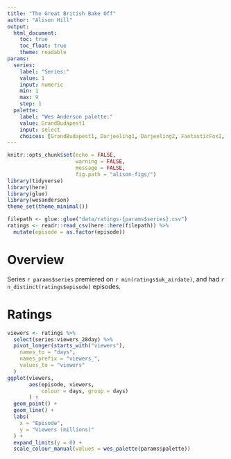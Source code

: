 ```yaml
---
title: "The Great British Bake Off"
author: "Alison Hill"
output: 
  html_document:
    toc: true
    toc_float: true
    theme: readable
params:
  series:
    label: "Series:"
    value: 1
    input: numeric
    min: 1
    max: 9
    step: 1
  palette: 
    label: "Wes Anderson palette:"
    value: GrandBudapest1
    input: select
    choices: [GrandBudapest1, Darjeeling1, Darjeeling2, FantasticFox1, Royal2]
---
```


```r
knitr::opts_chunk$set(echo = FALSE, 
                      warning = FALSE,
                      message = FALSE,
                      fig.path = "alison-figs/")
library(tidyverse)
library(here)
library(glue)
library(wesanderson)
theme_set(theme_minimal())
```

```r
filepath <- glue::glue("data/ratings-{params$series}.csv")
ratings <- readr::read_csv(here::here(filepath)) %>% 
  mutate(episode = as.factor(episode))
```


# Overview

Series `r params$series` premiered on `r min(ratings$uk_airdate)`, and had `r n_distinct(ratings$episode)` episodes.

# Ratings

```r
viewers <- ratings %>% 
  select(series:viewers_28day) %>% 
  pivot_longer(starts_with("viewers"), 
    names_to = "days", 
    names_prefix = "viewers_", 
    values_to = "viewers"
  ) 
ggplot(viewers, 
       aes(episode, viewers, 
           colour = days, group = days)
       ) + 
  geom_point() + 
  geom_line() + 
  labs(
    x = "Episode", 
    y = "Viewers (millions)"
  ) +
  expand_limits(y = 0) +
  scale_colour_manual(values = wes_palette(params$palette))
```
